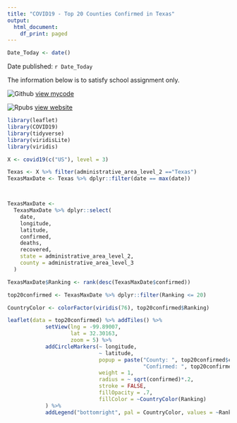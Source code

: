 ```yaml
---
title: "COVID19 - Top 20 Counties Confirmed in Texas"
output:
  html_document:
    df_print: paged
---
```


```r
Date_Today <- date()
```

Date published: `r Date_Today`

The information below is to satisfy school assignment only. 

![Github](./Octocat.png) [view mycode](https://github.com/ranalytica/data_products_leaflet){target="_blank"} 

![Rpubs](./rpubs.png) [view website](https://rpubs.com/Ranalytica/covid19_TX)
```r
library(leaflet)
library(COVID19)
library(tidyverse)
library(viridisLite)
library(viridis)
```

```r
X <- covid19(c("US"), level = 3)
```

```r
Texas <- X %>% filter(administrative_area_level_2 =="Texas")
TexasMaxDate <- Texas %>% dplyr::filter(date == max(date))



TexasMaxDate <-
  TexasMaxDate %>% dplyr::select(
    date,
    longitude,
    latitude,
    confirmed,
    deaths,
    recovered,
    state = administrative_area_level_2,
    county = administrative_area_level_3
  )

TexasMaxDate$Ranking <- rank(desc(TexasMaxDate$confirmed))

top20confirmed <- TexasMaxDate %>% dplyr::filter(Ranking <= 20)
```




```r
CountryColor <- colorFactor(viridis(76), top20confirmed$Ranking)

leaflet(data = top20confirmed) %>% addTiles() %>% 
            setView(lng = -99.89007,
                    lat = 32.30163,
                    zoom = 5) %>% 
            addCircleMarkers(~ longitude,
                             ~ latitude,
                             popup = paste("County: ", top20confirmed$county, "<br>",
                                           "Confirmed: ", top20confirmed$confirmed),
                             weight = 1,
                             radius = ~ sqrt(confirmed)*.2,
                             stroke = FALSE,
                             fillOpacity = .7,
                             fillColor = ~CountryColor(Ranking)
            ) %>% 
            addLegend("bottomright", pal = CountryColor, values = ~Ranking, labels = "COVID19 - Top 20 Counties")
```





